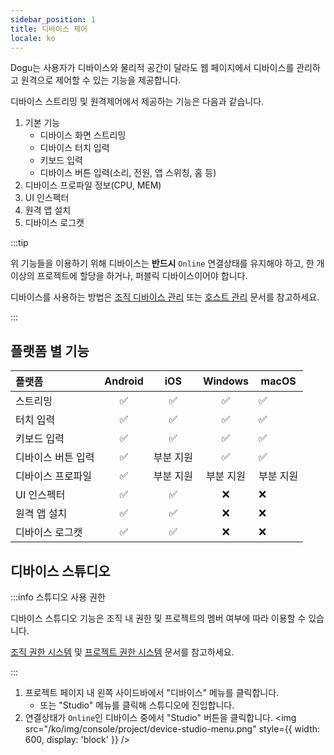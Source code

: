 ```yaml
---
sidebar_position: 1
title: 디바이스 제어
locale: ko
---
```


Dogu는 사용자가 디바이스와 물리적 공간이 달라도 웹 페이지에서 디바이스를 관리하고 원격으로 제어할 수 있는 기능을 제공합니다.

디바이스 스트리밍 및 원격제어에서 제공하는 기능은 다음과 같습니다.

1. 기본 기능
   - 디바이스 화면 스트리밍
   - 디바이스 터치 입력
   - 키보드 입력
   - 디바이스 버튼 입력(소리, 전원, 앱 스위칭, 홈 등)
2. 디바이스 프로파일 정보(CPU, MEM)
3. UI 인스펙터
4. 원격 앱 설치
5. 디바이스 로그캣

:::tip

위 기능들을 이용하기 위해 디바이스는 **반드시** `Online` 연결상태를 유지해야 하고, 한 개 이상의 프로젝트에 할당을 하거나, 퍼블릭 디바이스이어야 합니다.

디바이스를 사용하는 방법은 [조직 디바이스 관리](/management/organization/device-farm/device-management) 또는 [호스트 관리](/management/organization/device-farm/host-management) 문서를 참고하세요.

:::

## 플랫폼 별 기능

| 플랫폼             | Android |    iOS    |  Windows  | macOS     |
| :----------------- | :-----: | :-------: | :-------: | --------- |
| 스트리밍           |   ✅    |    ✅     |    ✅     | ✅        |
| 터치 입력          |   ✅    |    ✅     |    ✅     | ✅        |
| 키보드 입력        |   ✅    |    ✅     |    ✅     | ✅        |
| 디바이스 버튼 입력 |   ✅    | 부분 지원 |    ✅     | ✅        |
| 디바이스 프로파일  |   ✅    | 부분 지원 | 부분 지원 | 부분 지원 |
| UI 인스펙터        |   ✅    |    ✅     |    ❌     | ❌        |
| 원격 앱 설치       |   ✅    |    ✅     |    ❌     | ❌        |
| 디바이스 로그캣    |   ✅    |    ✅     |    ❌     | ❌        |

## 디바이스 스튜디오

:::info 스튜디오 사용 권한

디바이스 스튜디오 기능은 조직 내 권한 및 프로젝트의 멤버 여부에 따라 이용할 수 있습니다.

[조직 권한 시스템](/management/organization/permission) 및 [프로젝트 권한 시스템](/management/project/permission) 문서를 참고하세요.

:::

1. 프로젝트 페이지 내 왼쪽 사이드바에서 "디바이스" 메뉴를 클릭합니다.
   - 또는 "Studio" 메뉴를 클릭해 스튜디오에 진입합니다.
2. 연결상태가 `Online`인 디바이스 중에서 "Studio" 버튼을 클릭합니다.
   <img
     src="/ko/img/console/project/device-studio-menu.png"
     style={{ width: 600, display: 'block' }}
   />
